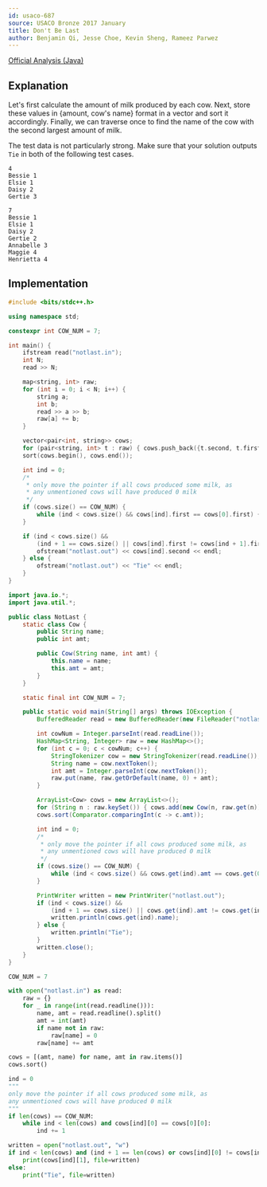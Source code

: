 ```yaml
---
id: usaco-687
source: USACO Bronze 2017 January
title: Don't Be Last
author: Benjamin Qi, Jesse Choe, Kevin Sheng, Rameez Parwez
---
```


[Official Analysis (Java)](http://www.usaco.org/current/data/sol_notlast_bronze_jan17.html)

## Explanation

Let's first calculate the amount of milk produced by each cow. Next, store these
values in \{amount, cow's name} format in a vector and sort it accordingly. Finally,
we can traverse once to find the name of the cow with the second largest amount of milk.

The test data is not particularly strong. Make sure that your solution outputs
`Tie` in both of the following test cases.

```
4
Bessie 1
Elsie 1
Daisy 2
Gertie 3
```

```
7
Bessie 1
Elsie 1
Daisy 2
Gertie 2
Annabelle 3
Maggie 4
Henrietta 4
```

<LanguageSection>
<CPPSection>

## Implementation

```cpp
#include <bits/stdc++.h>

using namespace std;

constexpr int COW_NUM = 7;

int main() {
	ifstream read("notlast.in");
	int N;
	read >> N;

	map<string, int> raw;
	for (int i = 0; i < N; i++) {
		string a;
		int b;
		read >> a >> b;
		raw[a] += b;
	}

	vector<pair<int, string>> cows;
	for (pair<string, int> t : raw) { cows.push_back({t.second, t.first}); }
	sort(cows.begin(), cows.end());

	int ind = 0;
	/*
	 * only move the pointer if all cows produced some milk, as
	 * any unmentioned cows will have produced 0 milk
	 */
	if (cows.size() == COW_NUM) {
		while (ind < cows.size() && cows[ind].first == cows[0].first) { ind++; }
	}

	if (ind < cows.size() &&
	    (ind + 1 == cows.size() || cows[ind].first != cows[ind + 1].first)) {
		ofstream("notlast.out") << cows[ind].second << endl;
	} else {
		ofstream("notlast.out") << "Tie" << endl;
	}
}
```

</CPPSection>
<JavaSection>

```java
import java.io.*;
import java.util.*;

public class NotLast {
	static class Cow {
		public String name;
		public int amt;

		public Cow(String name, int amt) {
			this.name = name;
			this.amt = amt;
		}
	}

	static final int COW_NUM = 7;

	public static void main(String[] args) throws IOException {
		BufferedReader read = new BufferedReader(new FileReader("notlast.in"));

		int cowNum = Integer.parseInt(read.readLine());
		HashMap<String, Integer> raw = new HashMap<>();
		for (int c = 0; c < cowNum; c++) {
			StringTokenizer cow = new StringTokenizer(read.readLine());
			String name = cow.nextToken();
			int amt = Integer.parseInt(cow.nextToken());
			raw.put(name, raw.getOrDefault(name, 0) + amt);
		}

		ArrayList<Cow> cows = new ArrayList<>();
		for (String n : raw.keySet()) { cows.add(new Cow(n, raw.get(n))); }
		cows.sort(Comparator.comparingInt(c -> c.amt));

		int ind = 0;
		/*
		 * only move the pointer if all cows produced some milk, as
		 * any unmentioned cows will have produced 0 milk
		 */
		if (cows.size() == COW_NUM) {
			while (ind < cows.size() && cows.get(ind).amt == cows.get(0).amt) { ind++; }
		}

		PrintWriter written = new PrintWriter("notlast.out");
		if (ind < cows.size() &&
		    (ind + 1 == cows.size() || cows.get(ind).amt != cows.get(ind + 1).amt)) {
			written.println(cows.get(ind).name);
		} else {
			written.println("Tie");
		}
		written.close();
	}
}
```

</JavaSection>
<PySection>

```py
COW_NUM = 7

with open("notlast.in") as read:
	raw = {}
	for _ in range(int(read.readline())):
		name, amt = read.readline().split()
		amt = int(amt)
		if name not in raw:
			raw[name] = 0
		raw[name] += amt

cows = [(amt, name) for name, amt in raw.items()]
cows.sort()

ind = 0
"""
only move the pointer if all cows produced some milk, as
any unmentioned cows will have produced 0 milk
"""
if len(cows) == COW_NUM:
	while ind < len(cows) and cows[ind][0] == cows[0][0]:
		ind += 1

written = open("notlast.out", "w")
if ind < len(cows) and (ind + 1 == len(cows) or cows[ind][0] != cows[ind + 1][0]):
	print(cows[ind][1], file=written)
else:
	print("Tie", file=written)
```

</PySection>
</LanguageSection>
